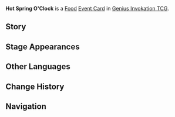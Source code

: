 {{Genius Invokation TCG Infobox
|id          = 333019
|title       = Hot Spring O'Clock
|image       = Hot Spring O'Clock Event Card.png
|type        = Event Card
|group       = Food
|matching    = 1
|effect      = Heal the target character for 1 HP and 1 additional HP for each Summon on your field.
|source1     = {{Sold By}}
}}
'''Hot Spring O'Clock''' is a [[Food Card|Food]] [[Event Card]] in [[Genius Invokation TCG]].

==Story==
{{Description|A pizza made using Grainfruit. Grainfruit is scattered across the crust before a thick layer of cheese is poured on top, and the whole thing is delivered into the oven. The final touch is to then draw a little Koholasaurus picture on it. Eat it while it's hot &mdash; the warmth will remind you of a serene time spent enjoying a soothing soak in a hot spring.|title=Hot Spring O'Clock}}

==Stage Appearances==
{{Genius Invokation TCG Stage Appearances}}

==Other Languages==
{{Other Languages|Transclude=Hot Spring O'Clock}}

==Change History==
{{Change History|5.4}}

==Navigation==
{{Genius Invokation TCG Navbox|Event Card}}
